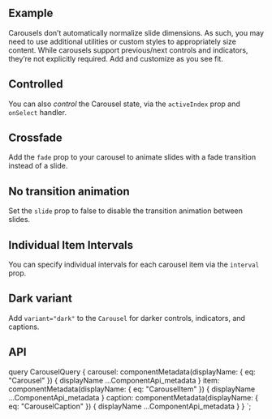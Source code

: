 

<PageHeader
  title="Carousels"
  subTitle="A slideshow component for cycling through elements—images or slides of
  text—like a carousel."
/>

## Example

Carousels don’t automatically normalize slide dimensions. As such, you
may need to use additional utilities or custom styles to appropriately
size content. While carousels support previous/next controls and
indicators, they’re not explicitly required. Add and customize as you
see fit.

<ReactPlayground codeText={CarouselUncontrolled} />

## Controlled

You can also _control_ the Carousel state, via the
`activeIndex` prop and `onSelect` handler.

<ReactPlayground codeText={CarouselControlled} />

## Crossfade

Add the `fade` prop to your carousel to animate slides with a fade transition instead of a slide.

<ReactPlayground codeText={CarouselFade} />

## No transition animation

Set the `slide` prop to false to disable the transition animation between slides.

<ReactPlayground codeText={NoTransition} />

## Individual Item Intervals

You can specify individual intervals for each carousel item via the `interval`
prop.

<ReactPlayground codeText={IndividualIntervals} />

## Dark variant

Add `variant="dark"` to the `Carousel` for darker controls, indicators, and captions.

<ReactPlayground codeText={DarkVariant} />

## API

<ComponentApi metadata={props.data.carousel} />
<ComponentApi metadata={props.data.item} exportedBy={props.data.carousel} />
<ComponentApi metadata={props.data.caption} exportedBy={props.data.carousel} />

  query CarouselQuery {
    carousel: componentMetadata(displayName: { eq: "Carousel" }) {
      displayName
      ...ComponentApi_metadata
    }
    item: componentMetadata(displayName: { eq: "CarouselItem" }) {
      displayName
      ...ComponentApi_metadata
    }
    caption: componentMetadata(displayName: { eq: "CarouselCaption" }) {
      displayName
      ...ComponentApi_metadata
    }
  }
`;

